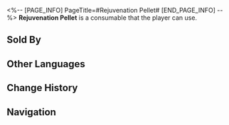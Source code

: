 <%-- [PAGE_INFO]
PageTitle=#Rejuvenation Pellet#
[END_PAGE_INFO] --%>
{{Consumable Infobox
|id          = 408604
|image       = Item Rejuvenation Pellet.png
|type        = Restorative Consumables
|rarity      = 3
|effect      = Upon use, immediately recovers 2 Technique Points for the team.
|description = It is said that it cures all diseases, but it is actually hawthorn pills.<br />It's really delicious though.
|effectType  = 
|effectType2 = 
|effectType3 = 
|recipe      = 
|source1     = [[NutriTreasures]]
|source2     = 
|source3     = 
}}
{{Description|''"Promotion of the medicinal properties of health products is prohibited by the law."''<br />''"Officer, I am wronged! This is not a health product. This is just food. Try it if you don't believe me."''}}
'''Rejuvenation Pellet''' is a consumable that the player can use.

==Sold By==
{{Shop Availability}}

==Other Languages==
{{Other Languages
|en   = Rejuvenation Pellet
|zhs  = 养心返魂丹
|zht  = 養心返魂丹
|ja   = 養心返魂丹
|ko   = 양심반혼단
|es   = Píldora del rejuvenecimiento espiritual
|fr   = Comprimé de revitalisation
|ru   = Омолаживающая гранула
|th   = Rejuvenation Pellet
|vi   = Dưỡng Tâm Phản Hồn Đơn
|de   = Auferstehungstablett
|id   = Rejuvenation Pellet
|pt   = Bolinho Medicinal de Rejuvenescimento
}}

==Change History==
{{Change History|1.0}}

==Navigation==
{{Consumable Navbox}}